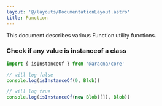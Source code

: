 ```yaml
---
layout: '@/layouts/DocumentationLayout.astro'
title: Function
---
```


This document describes various Function utility functions.

### Check if any value is instanceof a class

```ts
import { isInstanceOf } from '@aracna/core'

// will log false
console.log(isInstanceOf(0, Blob))

// will log true
console.log(isInstanceOf(new Blob([]), Blob))
```
